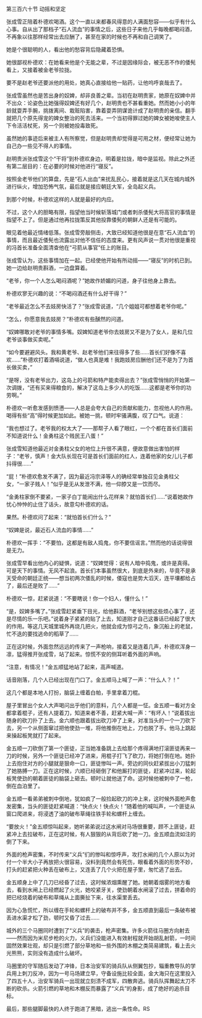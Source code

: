 

第三百六十节 动摇和坚定

张成雪正陪着朴德欢喝酒。这个一直以来都春风得意的人满面愁容――似乎有什么心事。自从出了那档子“石人流血”的事情之后，这些日子来他几乎每晚都喝闷酒，不再象以往那样经常出去应酬了，甚至在家的时候也不再和自己调笑了。

她是个很聪明的人，看出他的愁容背后隐藏着恐惧。

她很鄙视朴德欢：在她看来他是个无能之辈，不过是因缘际会，被无恶不作的倭髡看上，又接着被金老爷拉拢。

要不是赵老爷还要派他的用处，她真心直接给他一贴药，让他呜呼哀哉去了。

张成雪虽然也是苦出身的奴婢，却非良善之辈。当初在赵明贵家，她原在奴婢中并不出众：论姿色比她强得奴婢还有好几个，赵明贵也不甚看重她。然而她小小的年龄就耍弄手腕，挑拨离间、栽赃陷害，靠着耍弄阴谋诡计成了赵明贵的亲信。翻手就把几个原先得宠的婢女整治的死去活来。一个当初得罪过她的婢女被她唆使主人下令活活杖死，另一个则被她投毒致死。

虽然她的事迹后来被主人有所察觉，但是赵明贵却觉得是可用之材，便经常让她为自己办一些见不得人的事情。

赵明贵派张成雪这个“干将”到朴德欢身边，明着是拉拢，暗中是监视。除此之外还有第二层目的：在必要的时候对他进行“寝反”。

按照金老爷他们的算盘，先是“石人出血”来扰乱民心，接着就是这几天在城内城外进行纵火，增加恐怖气氛，最后就是接应朝廷大军，全岛起义兵。

到那个时候，朴德欢这样的人就是最好的内应。

不过，这个人的胆略有限，指望他当时候斩落城门或者刺杀倭髡大将高官的事情是指望不上了。但是通过他再拉拢策反其他投靠倭髡的朝鲜人还是有可能的。

眼见着他最近情绪低落。张成雪旁敲侧击，大致已经知道他很是在意“石人流血”的事情，而且最近倭髡也流露出对他不信任的态度来。更有风声说一贯对他很是重视的冯首长准备全面清查他在“弓箭从事官”任上的账目。

张成雪认为，这些事情加在一起。已经使他开始有所动摇――“寝反”的时机已到。她一边给赵明贵斟酒，一边盘算着。

“老爷，你一个人怎么喝闷酒呢？”她故作娇媚的问道，身子往他身上靠去。

朴德欢寥无兴趣的说：“不喝闷酒还有什么好干得？”

“老爷最近怎么不去妓房快活了？”张成雪说道，“几个姐姐可都想着老爷你呢。”

“怎么，你愿意我去妓房？”朴德欢有些醺然的问道。

“奴婢哪敢对老爷的事情多嘴。奴婢知道老爷你去妓房又不是为了女人，是和几位老爷谈事做买卖呢。”

“如今要避避风头。我和黄老爷、赵老爷他们来往得多了些……首长们好像不喜欢……”朴德欢打着酒嗝说道，“做人也真是难！我跑妓房应酬他们还不是为了为首长做买卖，”

“是呀，没有老爷出力，这岛上的弓箭和特产能卖得出去？”张成雪悄悄的开始第一次调拨，“还有买来得粮食的，解决了这岛上多少人的吃饭……这都是老爷你的功劳啊。”

朴德欢一听愈发感到愤懑――人总是会夸大自己的贡献和能力，忽视他人的作用。喝得有些“高”得时候更加如此。被她一挑，顿时牢骚满腹，叹了口气。说道：

“我也想过了。老爷我的权太大了――那帮子人看了眼红，一个个都在首长们面前不知道说什么！金勇柱这个贱民王八蛋！”

张成雪知道他最近对金勇柱父女的地位上升很不满意，便故意做出害怕的样子：“老爷，慎声！金大队长现在可是首长们面前的红人，连着他家的女儿儿子都抖得很……”

“屁！”朴德欢愈发不满了，因为最近冯宗泽等人的确经常单独召见金勇柱父女，“一家子贱人！”似乎是无从发泄不满，他一仰脖又是一饮而尽。

“金勇柱家倒不要紧，一家子白丁能闹出什么花样来？就怕首长们……”说着她故作忧心忡忡的止住了话头，故意勾朴德欢的话。

果然。朴德欢问了起来：“就怕首长们什么？”

“奴婢是说，最近石人流血的事情……”

朴德欢一挥手：“不要怕，这都是有敌人捣鬼，你不要信谣言。”然而他的话说得很是无力。

张成雪早看出他内心的疑惧，说道：“奴婢觉得：说有人暗中捣鬼，或许是真得。可是天下的事情。无风不起浪。首长们本事虽然很大，到底是外来的，毕竟不是承天受命的朝廷正统――想当初两次倭乱的时候，倭寇也是势大滔天，连平壤都给占了，最后还是败了……”

朴德欢一惊，赶紧说道：“不要瞎说！你一个妇人，懂什么！”

“是，奴婢多嘴了。”张成雪赶紧垂下目光，给他斟酒，“老爷别想这些烦心事了，还是尽情的乐一乐吧。”说着身子紧紧的贴了上去，知道刚才自己这番话已经起了很大的作用。等这几天城里城外再烧几把火，他就会成为惊弓之鸟，象沉船上的老鼠，忙不迭的要找逃命的稻草了……

正在这时候，外面忽然远远的传来了一声枪响，接着又是连着几声，朴德欢浑身一凛，猛得推开张成雪，站了起来。惊慌不安的侧耳听着外面的声响。

“注意，有情况！”金五顺猛地站了起来，高声喊道。

话音刚落，几个人已经出现在门口了。金五顺马上喊了一声：“什么人？！”

这几个都是本地人打扮，脑袋上缠着白帕，手里拿着刀棍。

屋子里冒出个女人大声喝问出乎他们的意料，几个人都是一怔。金五顺一看对方全都拿着棍子，还有人提着刀，知道来者不善，赶紧大喊一声：“有坏人！”说着拔出随身的砍刀扑了上去。金六顺也跟着拔出砍刀冲了上来，对准当头的一个一刀砍下去，另一个从侧面窜过把他使劲一堆，将他推倒在地上，刀也脱了手。他马上跳起来操起板凳就打了起来。

金五顺一刀砍倒了第一个匪徒，正当她准备跳上去给那个疼得满地打滚匪徒再来一刀的时候，另外一个匪徒已经冲了进来，用棍子打飞了砍刀，将她打倒在地。她扑上去抱住对方的小腿就是狠命一口，匪徒惨叫一声。旁边的同伙赶紧拔出小刀猛刺了她胳膊一刀。正在这时候，六顺已经砸倒了和他厮打的匪徒，赶紧冲过来，轮起板凳使劲的朝着匪徒的脑袋上砸去。顿时让就他送了命。这时候他被刺中了一枪，倒在血泊里了。

金五顺一看弟弟被刺中倒地，犹如疯了一般捡起砍刀的冲上来，这时候外面枪声愈发密集，当头的匪徒赶紧喊道：“快点火！快点火！”随着他的喊叫声，一个匪徒从窗口爬进来，将浸透了油的破布草绳往铁手轮和螺杆上缠去。

“要放火！”金五顺惊叫起来，她听弟弟说过这水闸对马场很重要，顾不上匪徒，赶紧冲上去拉破布，正在这时候，有人狠狠的从背后砍了她一刀。金五顺血流如注的倒了下来。

外面的枪声密集，不时传来“义兵”们的惨叫和惊呼声，攻打水闸的几个人原以为对付一个半大小子再放把火很容易，没料到竟然会有死伤，眼看着外面的形势不妙，打头的赶紧把火种丢在破布上，又连丢了几个火把在屋子里，匆忙逃了出去。

金五顺身上中了几刀已经昏了过去，这时候浓烟熏醒了她。她朝着烟雾的地方看去，看到水闸上已经燃起了火光，她咬紧牙关，使劲朝着水闸滚了过去，拼着命的把已经烧着的破布和草绳从上面撕扯下来，往水渠里丢去。

因为心急慌忙，所以缠在手轮和螺杆上的破布并不多，金五顺直到最后一条破布被丢进水渠才松了劲，顿时又昏了过去……

城外的三个马圈同时遭到了“义兵”的袭击，枪声密集。许多火箭往马圈方向射去――然而因为米尼步枪的火力，义兵们没能进入有效射程就开始胡乱射箭，一时间固然效果壮观，却只是引燃了部分草地和一些外围的木棚之类简易建筑，看上去火光熊熊，实则没有造成什么破坏。

马圈里的守军随后发动了冲锋，日本治安军的骑兵队从侧翼包抄，辎重教导队的学兵用上刺刀反冲，因为一号马场建立早，守备设施比较全面，金大海只在这里投入了四五十人，治安军骑兵一出现就立刻溃不成军，四散奔逃。骑兵队挥舞起太刀不断的砍杀。火箭引燃的草地和木棚反而暴露了“义兵”的身影，成了绝好的追杀目标。

最后，那些腿脚最快的人终于跑进了黑暗，逃出一条性命。RS

